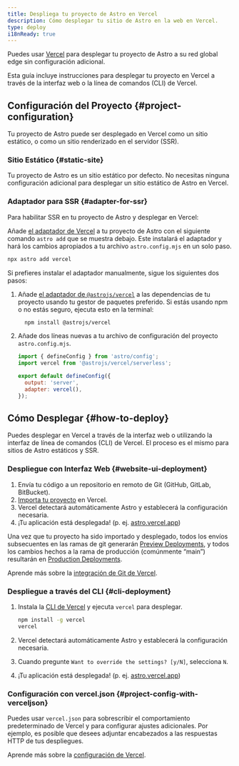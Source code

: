 ```yaml
---
title: Despliega tu proyecto de Astro en Vercel
description: Cómo desplegar tu sitio de Astro en la web en Vercel.
type: deploy
i18nReady: true
---
```


Puedes usar [Vercel](http://vercel.com/) para desplegar tu proyecto de Astro a su red global edge sin configuración adicional.

Esta guía incluye instrucciones para desplegar tu proyecto en Vercel a través de la interfaz web o la línea de comandos (CLI) de Vercel.

## Configuración del Proyecto \{#project-configuration\}

Tu proyecto de Astro puede ser desplegado en Vercel como un sitio estático, o como un sitio renderizado en el servidor (SSR).

### Sitio Estático \{#static-site\}

Tu proyecto de Astro es un sitio estático por defecto. No necesitas ninguna configuración adicional para desplegar un sitio estático de Astro en Vercel.

### Adaptador para SSR \{#adapter-for-ssr\}

Para habilitar SSR en tu proyecto de Astro y desplegar en Vercel:

Añade [el adaptador de Vercel](/es/guides/integrations-guide/vercel/) a tu proyecto de Astro con el siguiente comando `astro add` que se muestra debajo. Este instalará el adaptador y hará los cambios apropiados a tu archivo `astro.config.mjs` en un solo paso.


```bash
npx astro add vercel
```

Si prefieres instalar el adaptador manualmente, sigue los siguientes dos pasos:

1. Añade [el adaptador de `@astrojs/vercel`](/es/guides/integrations-guide/vercel/) a las dependencias de tu proyecto usando tu gestor de paquetes preferido. Si estás usando npm o no estás seguro, ejecuta esto en la terminal:


    ```bash
      npm install @astrojs/vercel
    ```

1. Añade dos líneas nuevas a tu archivo de configuración del proyecto `astro.config.mjs`.

    ```js title="astro.config.mjs" ins={2, 5-6}
    import { defineConfig } from 'astro/config';
    import vercel from '@astrojs/vercel/serverless';

    export default defineConfig({
      output: 'server',
      adapter: vercel(),
    });
    ```

## Cómo Desplegar \{#how-to-deploy\}

Puedes desplegar en Vercel a través de la interfaz web o utilizando la interfaz de línea de comandos (CLI) de Vercel. El proceso es el mismo para sitios de Astro estáticos y SSR.


### Despliegue con Interfaz Web \{#website-ui-deployment\}

1. Envía tu código a un repositorio en remoto de Git (GitHub, GitLab, BitBucket).
2. [Importa tu proyecto](https://vercel.com/new) en Vercel.
3. Vercel detectará automáticamente Astro y establecerá la configuración necesaria.
4. ¡Tu aplicación está desplegada! (p. ej. [astro.vercel.app](https://astro.vercel.app/))

Una vez que tu proyecto ha sido importado y desplegado, todos los envíos subsecuentes en las ramas de git generarán [Preview Deployments](https://vercel.com/docs/concepts/deployments/preview--deployments), y todos los cambios hechos a la rama de producción (comúnmente “main”) resultarán en [Production Deployments](https://vercel.com/docs/concepts/deployments/environments#production).

<ReadMore>Aprende más sobre la [integración de Git de Vercel](https://vercel.com/docs/concepts/git).</ReadMore>


### Despliegue a través del CLI \{#cli-deployment\}

1. Instala la [CLI de Vercel](https://vercel.com/cli) y ejecuta `vercel` para desplegar.

    ```bash
    npm install -g vercel
    vercel
    ```

2. Vercel detectará automáticamente Astro y establecerá la configuración necesaria.
3. Cuando pregunte `Want to override the settings? [y/N]`, selecciona `N`.
4. ¡Tu aplicación está desplegada! (p. ej. [astro.vercel.app](https://astro.vercel.app/))

### Configuración con vercel.json \{#project-config-with-verceljson\}

Puedes usar `vercel.json` para sobrescribir el comportamiento predeterminado de Vercel y para configurar ajustes adicionales. Por ejemplo, es posible que desees adjuntar encabezados a las respuestas HTTP de tus despliegues.

<ReadMore>Aprende más sobre la [configuración de Vercel](https://vercel.com/docs/configuration).</ReadMore>